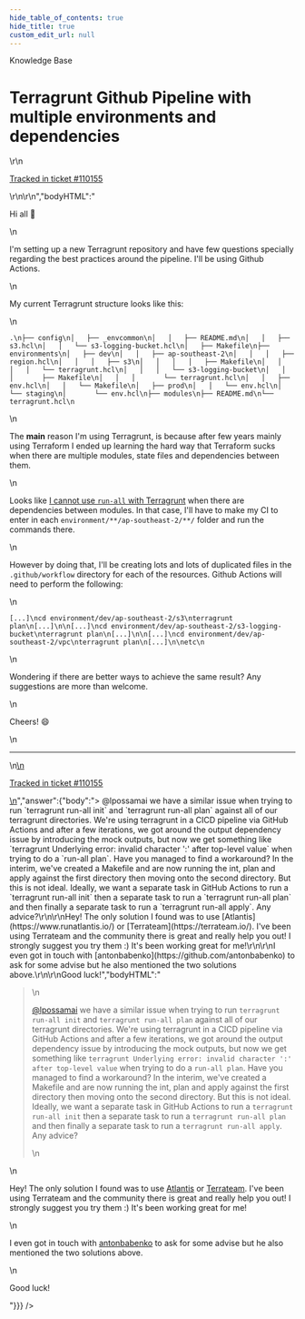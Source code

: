 ```yaml
---
hide_table_of_contents: true
hide_title: true
custom_edit_url: null
---
```



<head>
  <link rel="canonical" href="https://github.com/gruntwork-io/knowledge-base/discussions/709" />
</head>

<CenterLayout>
<span className="searchCategory">Knowledge Base</span>
<h1>Terragrunt Github Pipeline with multiple environments and dependencies</h1>
<GitHub discussion={{"id":"D_kwDOF8slf84ATwk2","number":709,"author":{"login":"lpossamai"},"title":"Terragrunt Github Pipeline with multiple environments and dependencies","body":"\r\nHi all :wave: \r\n\r\nI'm setting up a new Terragrunt repository and have few questions specially regarding the best practices around the pipeline. I'll be using Github Actions.\r\n\r\nMy current Terragrunt structure looks like this:\r\n```\r\n.\r\n├── config\r\n│   ├── _envcommon\r\n│   │   ├── README.md\r\n│   │   ├── s3.hcl\r\n│   │   └── s3-logging-bucket.hcl\r\n│   ├── Makefile\r\n├── environments\r\n│   ├── dev\r\n│   │   ├── ap-southeast-2\r\n│   │   │   ├── region.hcl\r\n│   │   │   ├── s3\r\n│   │   │   │   ├── Makefile\r\n│   │   │   │   └── terragrunt.hcl\r\n│   │   │   └── s3-logging-bucket\r\n│   │   │       ├── Makefile\r\n│   │   │       └── terragrunt.hcl\r\n│   │   ├── env.hcl\r\n│   │   └── Makefile\r\n│   ├── prod\r\n│   │   └── env.hcl\r\n│   └── staging\r\n│       └── env.hcl\r\n├── modules\r\n├── README.md\r\n└── terragrunt.hcl\r\n```\r\n\r\nThe **main** reason I'm using Terragrunt, is because after few years mainly using Terraform I ended up learning the hard way that Terraform sucks when there are multiple modules, state files and dependencies between them.\r\n\r\nLooks like [I cannot use `run-all` with Terragrunt](https://github.com/gruntwork-io/terragrunt/issues/720#issuecomment-497888756) when there are dependencies between modules. In that case, I'll have to make my CI to enter in each `environment/**/ap-southeast-2/**/` folder and run the commands there.\r\n\r\nHowever by doing that, I'll be creating lots and lots of duplicated files in the `.github/workflow` directory for each of the resources. Github Actions will need to perform the following:\r\n```\r\n[...]\r\ncd environment/dev/ap-southeast-2/s3\r\nterragrunt plan\r\n[...]\r\n\r\n[...]\r\ncd environment/dev/ap-southeast-2/s3-logging-bucket\r\nterragrunt plan\r\n[...]\r\n\r\n[...]\r\ncd environment/dev/ap-southeast-2/vpc\r\nterragrunt plan\r\n[...]\r\n\r\netc\r\n```\r\n\r\nWondering if there are better ways to achieve the same result? Any suggestions are more than welcome.\r\n\r\nCheers! :smile: \r\n\r\n---\r\n\r\n<ins datetime=\"2023-05-10T02:44:54Z\">\r\n  <p><a href=\"https://support.gruntwork.io/hc/requests/110155\">Tracked in ticket #110155</a></p>\r\n</ins>\r\n","bodyHTML":"<p dir=\"auto\">Hi all 👋</p>\n<p dir=\"auto\">I'm setting up a new Terragrunt repository and have few questions specially regarding the best practices around the pipeline. I'll be using Github Actions.</p>\n<p dir=\"auto\">My current Terragrunt structure looks like this:</p>\n<div class=\"snippet-clipboard-content notranslate position-relative overflow-auto\" data-snippet-clipboard-copy-content=\".\n├── config\n│   ├── _envcommon\n│   │   ├── README.md\n│   │   ├── s3.hcl\n│   │   └── s3-logging-bucket.hcl\n│   ├── Makefile\n├── environments\n│   ├── dev\n│   │   ├── ap-southeast-2\n│   │   │   ├── region.hcl\n│   │   │   ├── s3\n│   │   │   │   ├── Makefile\n│   │   │   │   └── terragrunt.hcl\n│   │   │   └── s3-logging-bucket\n│   │   │       ├── Makefile\n│   │   │       └── terragrunt.hcl\n│   │   ├── env.hcl\n│   │   └── Makefile\n│   ├── prod\n│   │   └── env.hcl\n│   └── staging\n│       └── env.hcl\n├── modules\n├── README.md\n└── terragrunt.hcl\"><pre class=\"notranslate\"><code class=\"notranslate\">.\n├── config\n│   ├── _envcommon\n│   │   ├── README.md\n│   │   ├── s3.hcl\n│   │   └── s3-logging-bucket.hcl\n│   ├── Makefile\n├── environments\n│   ├── dev\n│   │   ├── ap-southeast-2\n│   │   │   ├── region.hcl\n│   │   │   ├── s3\n│   │   │   │   ├── Makefile\n│   │   │   │   └── terragrunt.hcl\n│   │   │   └── s3-logging-bucket\n│   │   │       ├── Makefile\n│   │   │       └── terragrunt.hcl\n│   │   ├── env.hcl\n│   │   └── Makefile\n│   ├── prod\n│   │   └── env.hcl\n│   └── staging\n│       └── env.hcl\n├── modules\n├── README.md\n└── terragrunt.hcl\n</code></pre></div>\n<p dir=\"auto\">The <strong>main</strong> reason I'm using Terragrunt, is because after few years mainly using Terraform I ended up learning the hard way that Terraform sucks when there are multiple modules, state files and dependencies between them.</p>\n<p dir=\"auto\">Looks like <a href=\"https://github.com/gruntwork-io/terragrunt/issues/720#issuecomment-497888756\" data-hovercard-type=\"issue\" data-hovercard-url=\"/gruntwork-io/terragrunt/issues/720/hovercard\">I cannot use <code class=\"notranslate\">run-all</code> with Terragrunt</a> when there are dependencies between modules. In that case, I'll have to make my CI to enter in each <code class=\"notranslate\">environment/**/ap-southeast-2/**/</code> folder and run the commands there.</p>\n<p dir=\"auto\">However by doing that, I'll be creating lots and lots of duplicated files in the <code class=\"notranslate\">.github/workflow</code> directory for each of the resources. Github Actions will need to perform the following:</p>\n<div class=\"snippet-clipboard-content notranslate position-relative overflow-auto\" data-snippet-clipboard-copy-content=\"[...]\ncd environment/dev/ap-southeast-2/s3\nterragrunt plan\n[...]\n\n[...]\ncd environment/dev/ap-southeast-2/s3-logging-bucket\nterragrunt plan\n[...]\n\n[...]\ncd environment/dev/ap-southeast-2/vpc\nterragrunt plan\n[...]\n\netc\"><pre class=\"notranslate\"><code class=\"notranslate\">[...]\ncd environment/dev/ap-southeast-2/s3\nterragrunt plan\n[...]\n\n[...]\ncd environment/dev/ap-southeast-2/s3-logging-bucket\nterragrunt plan\n[...]\n\n[...]\ncd environment/dev/ap-southeast-2/vpc\nterragrunt plan\n[...]\n\netc\n</code></pre></div>\n<p dir=\"auto\">Wondering if there are better ways to achieve the same result? Any suggestions are more than welcome.</p>\n<p dir=\"auto\">Cheers! 😄</p>\n<hr>\n<ins datetime=\"2023-05-10T02:44:54Z\">\n  <p dir=\"auto\"><a href=\"https://support.gruntwork.io/hc/requests/110155\" rel=\"nofollow\">Tracked in ticket #110155</a></p>\n</ins>","answer":{"body":"> @lpossamai we have a similar issue when trying to run `terragrunt run-all init` and `terragrunt run-all plan` against all of our terragrunt directories. We're using terragrunt in a CICD pipeline via GitHub Actions and after a few iterations, we got around the output dependency issue by introducing the mock outputs, but now we get something like `terragrunt Underlying error: invalid character ':' after top-level value` when trying to do a `run-all plan`. Have you managed to find a workaround? In the interim, we've created a Makefile and are now running the int, plan and apply against the first directory then moving onto the second directory. But this is not ideal. Ideally, we want a separate task in GitHub Actions to run a `terragrunt run-all init` then a separate task to run a `terragrunt run-all plan` and then finally a separate task to run a `terragrunt run-all apply`. Any advice?\r\n\r\nHey! The only solution I found was to use [Atlantis](https://www.runatlantis.io/) or [Terrateam](https://terrateam.io/). I've been using Terrateam and the community there is great and really help you out! I strongly suggest you try them :) It's been working great for me!\r\n\r\nI even got in touch with [antonbabenko](https://github.com/antonbabenko) to ask for some advise but he also mentioned the two solutions above.\r\n\r\nGood luck!","bodyHTML":"<blockquote>\n<p dir=\"auto\"><a class=\"user-mention notranslate\" data-hovercard-type=\"user\" data-hovercard-url=\"/users/lpossamai/hovercard\" data-octo-click=\"hovercard-link-click\" data-octo-dimensions=\"link_type:self\" href=\"https://github.com/lpossamai\">@lpossamai</a> we have a similar issue when trying to run <code class=\"notranslate\">terragrunt run-all init</code> and <code class=\"notranslate\">terragrunt run-all plan</code> against all of our terragrunt directories. We're using terragrunt in a CICD pipeline via GitHub Actions and after a few iterations, we got around the output dependency issue by introducing the mock outputs, but now we get something like <code class=\"notranslate\">terragrunt Underlying error: invalid character ':' after top-level value</code> when trying to do a <code class=\"notranslate\">run-all plan</code>. Have you managed to find a workaround? In the interim, we've created a Makefile and are now running the int, plan and apply against the first directory then moving onto the second directory. But this is not ideal. Ideally, we want a separate task in GitHub Actions to run a <code class=\"notranslate\">terragrunt run-all init</code> then a separate task to run a <code class=\"notranslate\">terragrunt run-all plan</code> and then finally a separate task to run a <code class=\"notranslate\">terragrunt run-all apply</code>. Any advice?</p>\n</blockquote>\n<p dir=\"auto\">Hey! The only solution I found was to use <a href=\"https://www.runatlantis.io/\" rel=\"nofollow\">Atlantis</a> or <a href=\"https://terrateam.io/\" rel=\"nofollow\">Terrateam</a>. I've been using Terrateam and the community there is great and really help you out! I strongly suggest you try them :) It's been working great for me!</p>\n<p dir=\"auto\">I even got in touch with <a href=\"https://github.com/antonbabenko\">antonbabenko</a> to ask for some advise but he also mentioned the two solutions above.</p>\n<p dir=\"auto\">Good luck!</p>"}}} />

</CenterLayout>
  

<!-- ##DOCS-SOURCER-START
{
  "sourcePlugin": "github-discussions",
  "hash": "2c5d885d2d06bf9fdb8b22c628d7d1d0"
}
##DOCS-SOURCER-END -->
